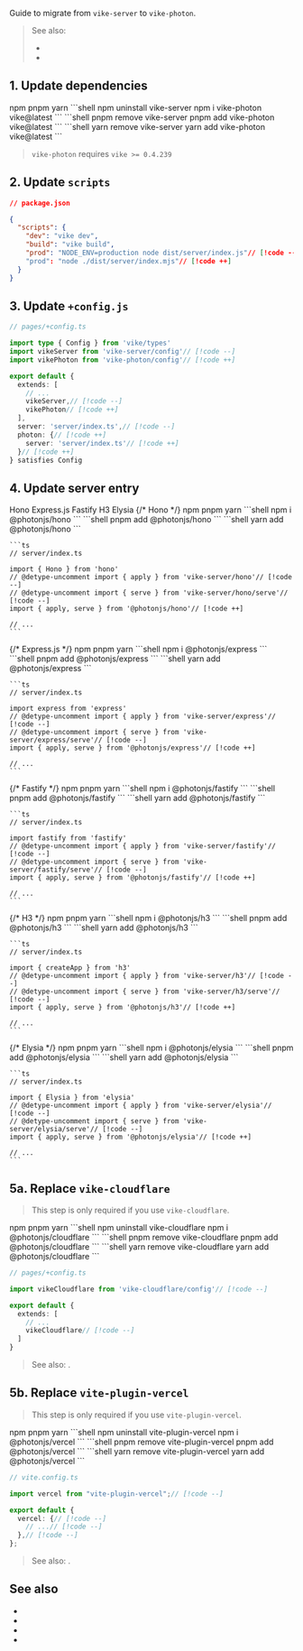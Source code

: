 
Guide to migrate from <Link href="/vike-server">`vike-server`</Link> to <Link href="/vike-photon">`vike-photon`</Link>.

> See also:
>
> - <Link href="/vike-photon" />
> - <Link href="/blog/photon" />

## 1. Update dependencies

<Tabs>
  <TabList>
    <Tab>npm</Tab>
    <Tab>pnpm</Tab>
    <Tab>yarn</Tab>
  </TabList>
  <TabPanel>
    ```shell
    npm uninstall vike-server
    npm i vike-photon vike@latest
    ```
  </TabPanel>
  <TabPanel>
    ```shell
    pnpm remove vike-server
    pnpm add vike-photon vike@latest
    ```
  </TabPanel>
  <TabPanel>
    ```shell
    yarn remove vike-server
    yarn add vike-photon vike@latest
    ```
  </TabPanel>
</Tabs>

> `vike-photon` requires `vike >= 0.4.239`


## 2. Update `scripts`

```json
// package.json

{
  "scripts": {
    "dev": "vike dev",
    "build": "vike build",
    "prod": "NODE_ENV=production node dist/server/index.js"// [!code --]
    "prod": "node ./dist/server/index.mjs"// [!code ++]
  }
}
```

## 3. Update `+config.js`

```ts
// pages/+config.ts

import type { Config } from 'vike/types'
import vikeServer from 'vike-server/config'// [!code --]
import vikePhoton from 'vike-photon/config'// [!code ++]

export default {
  extends: [
    // ...
    vikeServer,// [!code --]
    vikePhoton// [!code ++]
  ],
  server: 'server/index.ts',// [!code --]
  photon: {// [!code ++]
    server: 'server/index.ts'// [!code ++]
  }// [!code ++]
} satisfies Config
```

## 4. Update server entry

<Tabs>
  <TabList>
    <Tab>Hono</Tab>
    <Tab>Express.js</Tab>
    <Tab>Fastify</Tab>
    <Tab>H3</Tab>
    <Tab>Elysia</Tab>
  </TabList>
  <TabPanel>
    {/* Hono */}
    <Tabs>
      <TabList>
        <Tab>npm</Tab>
        <Tab>pnpm</Tab>
        <Tab>yarn</Tab>
      </TabList>
      <TabPanel>
        ```shell
        npm i @photonjs/hono
        ```
      </TabPanel>
      <TabPanel>
        ```shell
        pnpm add @photonjs/hono
        ```
      </TabPanel>
      <TabPanel>
        ```shell
        yarn add @photonjs/hono
        ```
      </TabPanel>
    </Tabs>

    ```ts
    // server/index.ts

    import { Hono } from 'hono'
    // @detype-uncomment import { apply } from 'vike-server/hono'// [!code --]
    // @detype-uncomment import { serve } from 'vike-server/hono/serve'// [!code --]
    import { apply, serve } from '@photonjs/hono'// [!code ++]

    // ...
    ```
  </TabPanel>
  <TabPanel>
    {/* Express.js */}
    <Tabs>
      <TabList>
        <Tab>npm</Tab>
        <Tab>pnpm</Tab>
        <Tab>yarn</Tab>
      </TabList>
      <TabPanel>
        ```shell
        npm i @photonjs/express
        ```
      </TabPanel>
      <TabPanel>
        ```shell
        pnpm add @photonjs/express
        ```
      </TabPanel>
      <TabPanel>
        ```shell
        yarn add @photonjs/express
        ```
      </TabPanel>
    </Tabs>

    ```ts
    // server/index.ts

    import express from 'express'
    // @detype-uncomment import { apply } from 'vike-server/express'// [!code --]
    // @detype-uncomment import { serve } from 'vike-server/express/serve'// [!code --]
    import { apply, serve } from '@photonjs/express'// [!code ++]

    // ...
    ```
  </TabPanel>
  <TabPanel>
    {/* Fastify */}
    <Tabs>
      <TabList>
        <Tab>npm</Tab>
        <Tab>pnpm</Tab>
        <Tab>yarn</Tab>
      </TabList>
      <TabPanel>
        ```shell
        npm i @photonjs/fastify
        ```
      </TabPanel>
      <TabPanel>
        ```shell
        pnpm add @photonjs/fastify
        ```
      </TabPanel>
      <TabPanel>
        ```shell
        yarn add @photonjs/fastify
        ```
      </TabPanel>
    </Tabs>

    ```ts
    // server/index.ts

    import fastify from 'fastify'
    // @detype-uncomment import { apply } from 'vike-server/fastify'// [!code --]
    // @detype-uncomment import { serve } from 'vike-server/fastify/serve'// [!code --]
    import { apply, serve } from '@photonjs/fastify'// [!code ++]

    // ...
    ```
  </TabPanel>
  <TabPanel>
    {/* H3 */}
    <Tabs>
      <TabList>
        <Tab>npm</Tab>
        <Tab>pnpm</Tab>
        <Tab>yarn</Tab>
      </TabList>
      <TabPanel>
        ```shell
        npm i @photonjs/h3
        ```
      </TabPanel>
      <TabPanel>
        ```shell
        pnpm add @photonjs/h3
        ```
      </TabPanel>
      <TabPanel>
        ```shell
        yarn add @photonjs/h3
        ```
      </TabPanel>
    </Tabs>

    ```ts
    // server/index.ts

    import { createApp } from 'h3'
    // @detype-uncomment import { apply } from 'vike-server/h3'// [!code --]
    // @detype-uncomment import { serve } from 'vike-server/h3/serve'// [!code --]
    import { apply, serve } from '@photonjs/h3'// [!code ++]

    // ...
    ```
  </TabPanel>
  <TabPanel>
    {/* Elysia */}
    <Tabs>
      <TabList>
        <Tab>npm</Tab>
        <Tab>pnpm</Tab>
        <Tab>yarn</Tab>
      </TabList>
      <TabPanel>
        ```shell
        npm i @photonjs/elysia
        ```
      </TabPanel>
      <TabPanel>
        ```shell
        pnpm add @photonjs/elysia
        ```
      </TabPanel>
      <TabPanel>
        ```shell
        yarn add @photonjs/elysia
        ```
      </TabPanel>
    </Tabs>

    ```ts
    // server/index.ts

    import { Elysia } from 'elysia'
    // @detype-uncomment import { apply } from 'vike-server/elysia'// [!code --]
    // @detype-uncomment import { serve } from 'vike-server/elysia/serve'// [!code --]
    import { apply, serve } from '@photonjs/elysia'// [!code ++]

    // ...
    ```
  </TabPanel>
</Tabs>

## 5a. Replace `vike-cloudflare`

> This step is only required if you use `vike-cloudflare`.

<Tabs>
  <TabList>
    <Tab>npm</Tab>
    <Tab>pnpm</Tab>
    <Tab>yarn</Tab>
  </TabList>
  <TabPanel>
    ```shell
    npm uninstall vike-cloudflare
    npm i @photonjs/cloudflare
    ```
  </TabPanel>
  <TabPanel>
    ```shell
    pnpm remove vike-cloudflare
    pnpm add @photonjs/cloudflare
    ```
  </TabPanel>
  <TabPanel>
    ```shell
    yarn remove vike-cloudflare
    yarn add @photonjs/cloudflare
    ```
  </TabPanel>
</Tabs>

```ts
// pages/+config.ts

import vikeCloudflare from 'vike-cloudflare/config'// [!code --]

export default {
  extends: [
    // ...
    vikeCloudflare// [!code --]
  ]
}
```

<PhotonAutoLoad pkg="cloudflare" />

> See also: <Link href="/cloudflare" />.

## 5b. Replace `vite-plugin-vercel`

> This step is only required if you use `vite-plugin-vercel`.

<Tabs>
  <TabList>
    <Tab>npm</Tab>
    <Tab>pnpm</Tab>
    <Tab>yarn</Tab>
  </TabList>
  <TabPanel>
    ```shell
    npm uninstall vite-plugin-vercel
    npm i @photonjs/vercel
    ```
  </TabPanel>
  <TabPanel>
    ```shell
    pnpm remove vite-plugin-vercel
    pnpm add @photonjs/vercel
    ```
  </TabPanel>
  <TabPanel>
    ```shell
    yarn remove vite-plugin-vercel
    yarn add @photonjs/vercel
    ```
  </TabPanel>
</Tabs>


```ts
// vite.config.ts

import vercel from "vite-plugin-vercel";// [!code --]

export default {
  vercel: {// [!code --]
    // ...// [!code --]
  },// [!code --]
};
```

<PhotonAutoLoad pkg="vercel" />

> See also: <Link href="/vercel" />.

## See also

- <Link href="/vike-photon" />
- <Link href="/blog/photon" />
- <Link href="/vercel" />
- <Link href="/cloudflare" />

